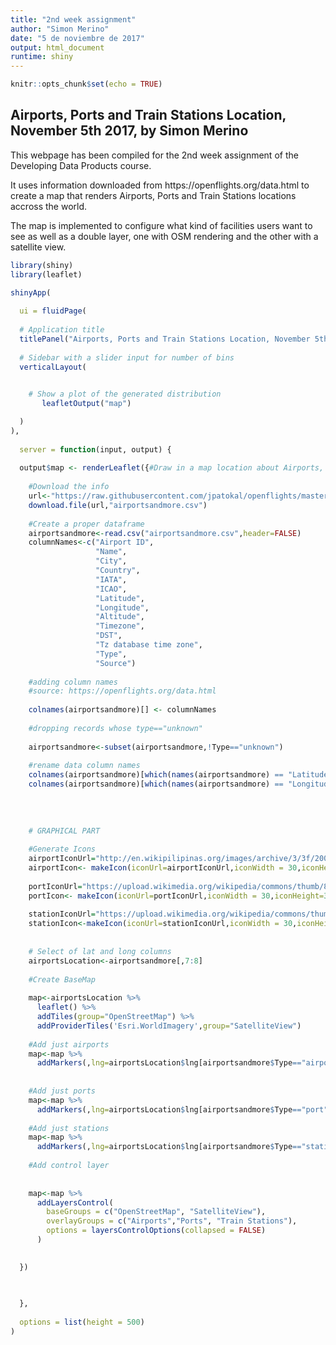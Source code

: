 ---
title: "2nd week assignment"
author: "Simon Merino"
date: "5 de noviembre de 2017"
output: html_document
runtime: shiny
---

```{r setup, include=FALSE}
knitr::opts_chunk$set(echo = TRUE)
```


## Airports, Ports and Train Stations Location, November 5th 2017, by Simon Merino

This webpage has been compiled for the 2nd week assignment of the Developing Data Products course.

It uses information downloaded from https://openflights.org/data.html to create a map that renders Airports, Ports and Train Stations locations accross the world.

The map is implemented to configure what kind of facilities users want to see as well as a double layer, one with OSM rendering and the other with a satellite view.

```{r libraries, echo=FALSE, warning = FALSE}
library(shiny)
library(leaflet)

```



```{r application, echo=FALSE}
shinyApp(
  
  ui = fluidPage(
  
  # Application title
  titlePanel("Airports, Ports and Train Stations Location, November 5th 2017"),
  
  # Sidebar with a slider input for number of bins 
  verticalLayout(

    
    # Show a plot of the generated distribution
       leafletOutput("map")

  )
),
  
  server = function(input, output) {
   
  output$map <- renderLeaflet({#Draw in a map location about Airports, Ports and Train Stations accross the world
    
    #Download the info
    url<-"https://raw.githubusercontent.com/jpatokal/openflights/master/data/airports-extended.dat"
    download.file(url,"airportsandmore.csv")
    
    #Create a proper dataframe
    airportsandmore<-read.csv("airportsandmore.csv",header=FALSE)
    columnNames<-c("Airport ID",
                   "Name",
                   "City",
                   "Country",
                   "IATA",
                   "ICAO",
                   "Latitude",
                   "Longitude",
                   "Altitude",
                   "Timezone",
                   "DST",
                   "Tz database time zone",
                   "Type",
                   "Source")
    
    #adding column names 
    #source: https://openflights.org/data.html
    
    colnames(airportsandmore)[] <- columnNames
    
    #dropping records whose type=="unknown"
    
    airportsandmore<-subset(airportsandmore,!Type=="unknown")
    
    #rename data column names
    colnames(airportsandmore)[which(names(airportsandmore) == "Latitude")] <- "lat"
    colnames(airportsandmore)[which(names(airportsandmore) == "Longitude")] <- "lng"
    
    
    
    
    # GRAPHICAL PART
    
    #Generate Icons
    airportIconUrl="http://en.wikipilipinas.org/images/archive/3/3f/20070629015340%21Airport_symbol.png"
    airportIcon<- makeIcon(iconUrl=airportIconUrl,iconWidth = 30,iconHeight=30)
    
    portIconUrl="https://upload.wikimedia.org/wikipedia/commons/thumb/8/81/Ship.svg/600px-Ship.svg.png"
    portIcon<- makeIcon(iconUrl=portIconUrl,iconWidth = 30,iconHeight=30)
    
    stationIconUrl="https://upload.wikimedia.org/wikipedia/commons/thumb/4/4b/Q55488_noun_19262_ccPierreLucAuclair_train-station.svg/2000px-Q55488_noun_19262_ccPierreLucAuclair_train-station.svg.png"
    stationIcon<-makeIcon(iconUrl=stationIconUrl,iconWidth = 30,iconHeight=30)
    
    
    # Select of lat and long columns
    airportsLocation<-airportsandmore[,7:8]
    
    #Create BaseMap
    
    map<-airportsLocation %>% 
      leaflet() %>% 
      addTiles(group="OpenStreetMap") %>%
      addProviderTiles('Esri.WorldImagery',group="SatelliteView") 
    
    #Add just airports  
    map<-map %>% 
      addMarkers(,lng=airportsLocation$lng[airportsandmore$Type=="airport"],lat=airportsLocation$lat[airportsandmore$Type=="airport"],icon=airportIcon, clusterOptions=markerClusterOptions(), popup =airportsandmore$Name[airportsandmore$Type=="airport"],group="Airports")
    
    
    #Add just ports  
    map<-map %>% 
      addMarkers(,lng=airportsLocation$lng[airportsandmore$Type=="port"],lat=airportsLocation$lat[airportsandmore$Type=="port"],icon=portIcon, clusterOptions=markerClusterOptions(), popup =airportsandmore$Name[airportsandmore$Type=="port"], group="Ports")
    
    #Add just stations 
    map<-map %>% 
      addMarkers(,lng=airportsLocation$lng[airportsandmore$Type=="station"],lat=airportsLocation$lat[airportsandmore$Type=="station"],icon=stationIcon, clusterOptions=markerClusterOptions(), popup =airportsandmore$Name[airportsandmore$Type=="station"], group="Train Stations")
    
    #Add control layer
    
    
    map<-map %>%
      addLayersControl(
        baseGroups = c("OpenStreetMap", "SatelliteView"),
        overlayGroups = c("Airports","Ports", "Train Stations"),
        options = layersControlOptions(collapsed = FALSE)
      )
    

  })
  

    
  },
  
  options = list(height = 500)
)
```



